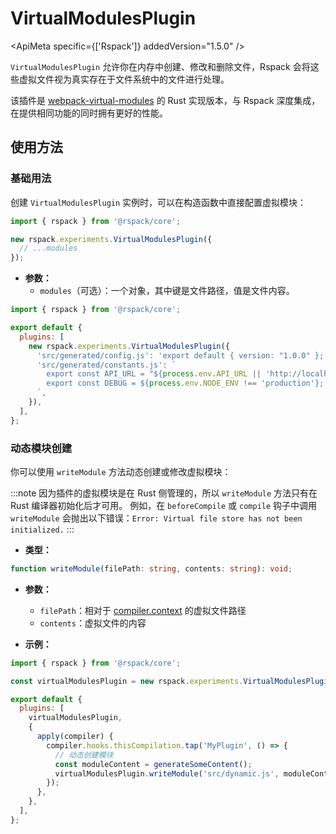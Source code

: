 
# VirtualModulesPlugin

<ApiMeta specific={['Rspack']} addedVersion="1.5.0" />

`VirtualModulesPlugin` 允许你在内存中创建、修改和删除文件，Rspack 会将这些虚拟文件视为真实存在于文件系统中的文件进行处理。

该插件是 [webpack-virtual-modules](https://github.com/sysgears/webpack-virtual-modules) 的 Rust 实现版本，与 Rspack 深度集成，在提供相同功能的同时拥有更好的性能。

## 使用方法

### 基础用法

创建 `VirtualModulesPlugin` 实例时，可以在构造函数中直接配置虚拟模块：

```ts
import { rspack } from '@rspack/core';

new rspack.experiments.VirtualModulesPlugin({
  // ...modules
});
```

- **参数：**
  - `modules`（可选）：一个对象，其中键是文件路径，值是文件内容。

```js title="rspack.config.mjs"
import { rspack } from '@rspack/core';

export default {
  plugins: [
    new rspack.experiments.VirtualModulesPlugin({
      'src/generated/config.js': 'export default { version: "1.0.0" };',
      'src/generated/constants.js': `
        export const API_URL = "${process.env.API_URL || 'http://localhost:3000'}";
        export const DEBUG = ${process.env.NODE_ENV !== 'production'};
      `,
    }),
  ],
};
```

### 动态模块创建

你可以使用 `writeModule` 方法动态创建或修改虚拟模块：

:::note
因为插件的虚拟模块是在 Rust 侧管理的，所以 `writeModule` 方法只有在 Rust 编译器初始化后才可用。
例如，在 `beforeCompile` 或 `compile` 钩子中调用 `writeModule` 会抛出以下错误：`Error: Virtual file store has not been initialized.`
:::

- **类型：**

```ts
function writeModule(filePath: string, contents: string): void;
```

- **参数：**
  - `filePath`：相对于 [compiler.context](/api/javascript-api/compiler#context) 的虚拟文件路径
  - `contents`：虚拟文件的内容

- **示例：**

```js title="rspack.config.mjs"
import { rspack } from '@rspack/core';

const virtualModulesPlugin = new rspack.experiments.VirtualModulesPlugin();

export default {
  plugins: [
    virtualModulesPlugin,
    {
      apply(compiler) {
        compiler.hooks.thisCompilation.tap('MyPlugin', () => {
          // 动态创建模块
          const moduleContent = generateSomeContent();
          virtualModulesPlugin.writeModule('src/dynamic.js', moduleContent);
        });
      },
    },
  ],
};
```
